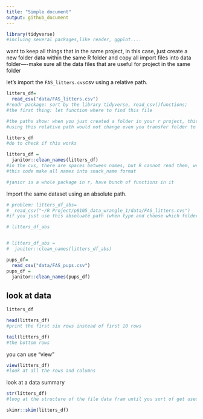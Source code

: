 ```yaml
---
title: "Simple document"
output: github_document
---
```


```r
library(tidyverse)
#incluing several packages,like reader, ggplot....
```


want to keep all things that in the same project, in this case, just create a new folder data within the same R folder and copy all import files into data folder----make sure all the data files that are useful for project in the same folder

let's import the `FAS_litters.cvs`csv using a relative path.

```r
litters_df=
  read_csv("data/FAS_litters.csv")
#readr package: sort by the library tidyverse, read_csv()functions;
#the first thing: let function where to find this file

#the paths show: when you just created a folder in your r project, this would show when you type its name
#using this relative path would not change even you transfer folder to other places

litters_df
#do to check if this works

litters_df = 
  janitor::clean_names(litters_df)
#in the cvs, there are spaces between names, but R cannot read them, we need to change names into snack_name
#this code make all names into snack_name format

#janior is a whole package in r, have bunch of functions in it

```


Import the same dataset using an absolute path.

```r
# problem: litters_df_abs=
#  read_csv("~/R Project/p8105_data_wrangle_1/data/FAS_litters.cvs")
#if you just use this absoluate path (when type and choose which folder that your data in), when you put the whole foler(include project and data into new folder,the path is changed, this would make mistake for this path)---get error(move folder)

# litters_df_abs


# litters_df_abs = 
#  janitor::clean_names(litters_df_abs)
```
```r
pups_df=
  read_csv("data/FAS_pups.csv")
pups_df = 
  janitor::clean_names(pups_df)

```


## look at data

```r
litters_df

head(litters_df)
#print the first six rows instead of first 10 rows

tail(litters_df)
#the bottom rows
```

you can use "view"
```r
view(litters_df)
#look at all the rows and columns
```


look at a data summary

```r
str(litters_df)
#loog at the structure of the file data fram until you sort of get used to how r works

skimr::skim(litters_df)
```

